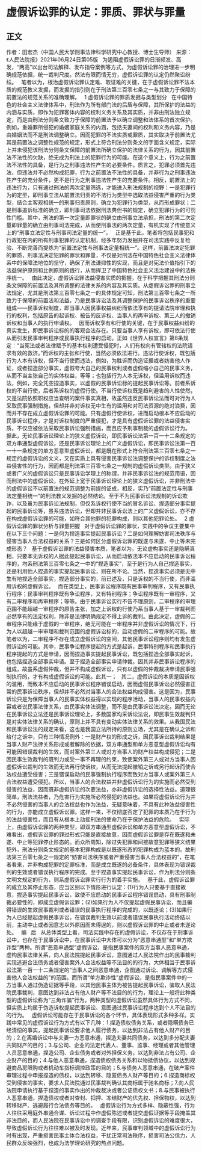 # 虚假诉讼罪的认定：罪质、罪状与罪量
## 正文
作者：田宏杰（中国人民大学刑事法律科学研究中心教授、博士生导师）
来源：《人民法院报》2021年06月24日第05版
 
为遏阻虚假诉讼罪的日渐频发、高发，“两高”以出台司法解释、发布指导案例等方式，为虚假诉讼罪的治理进一步明确规范依据，统一裁判尺度。然法有限而情无穷，虚假诉讼罪的认定仍然聚讼纷纭。
 
笔者以为，根治虚假诉讼罪认定难、取证难的关键，在于虚假诉讼罪不法本质的规范教义发掘，而发掘的指引则在于刑法第三百零七条之一与其致力于保障的前置法的规范关系的准确理解。
 
1
虚假诉讼罪的罪质发掘与类型划分
 
在中国特色的社会主义法律体系中，刑法作为所有部门法的后盾与保障，其所保护的法益的内涵与实质，即作为犯罪客体内容的权利义务关系及其实质，并非由刑法独立规定，而是由刑法分则条文致力于保障的前置法予以确立调整和法体系的首次保护。例如，重婚罪所侵犯的婚姻家庭关系的内涵，包括夫妻间的权利和义务内容，乃是由婚姻法而不是刑法调整确立。因而犯罪的不法实质或罪质，其实取决于前置法尤其是前置法之调整性规范的规定，形式上符合刑法分则条文的字面含义规定，实际上并未侵犯该刑法分则条文保障的前置法所确立保护的法律关系的行为，因其前置法不法性的欠缺，绝无成为刑法上的犯罪行为的可能。在这个意义上，行为之前置法不法性的具备，是行为之刑事违法性产生的必要条件。质言之，犯罪必须首先违法，但违法并不必然构成犯罪，行为之前置法不法性的具备，并非行为之刑事违法性产生的充分条件，更不是行为之刑事违法性产生的充要条件。相反，前置法上的违法行为，只有通过刑法的两次定量筛选，才能进入刑法规制的视野：一是犯罪行为的定型，即刑事立法从前置法归责的不法行为类型中选取法益侵害严重的行为类型，结合主客观相统一的刑事归责原则，确立为犯罪行为类型，从而形成罪状；二是刑事追诉标准的确立，即刑事司法依据刑法典但书的规定，确立犯罪行为的可罚性门槛。其中，刑法的第一次定量即罪状的确立由刑事立法承担，刑法的第二次定量即罪量的确立由刑事司法完成，从而使刑事法的两次定量，有机实现了传统意义上的“刑事立法定性与刑事司法定量的统一”。
 
正是基于此，笔者将包括民事犯和行政犯在内的所有刑事犯罪的认定机制，经多年努力发掘并在司法实践中反复检验、不断完善而提炼为“前置法定性与刑事法定量相统一”。这样，前置法决定犯罪的罪质，刑事法决定犯罪的罪状和罪量，不仅是对刑法在中国特色社会主义法律体系中的保障法地位的坚守，确保了刑法谦抑性的实现，而且是对宪法价值指引下的法益保护原则和比例原则的践行，从而捍卫了中国特色社会主义法治建设中的法秩序统一。
 
由此决定，虚假诉讼罪法益侵害实质的把握，在于科学把握其刑法分则条文保障的前置法及其所调整的法律关系的内容及其实质。从虚假诉讼罪的刑事立法规定，尤其是刑法第三百零七条之一的具体规定可知，刑法第三百零七条之一所致力于保障的前置法和法益，乃是民事诉讼法及其调整保护的民事诉讼秩序的重要组成——民事诉权制度，即当事人因民事权益纠纷而依法享有的提请法院审理和执行的权利，包括原告的起诉权、被告的反诉权、当事人的再审诉权、第三人的撤销诉权和当事人的执行申请权。
 
因而诉权享有和行使的关键，在于民事权益纠纷的真实发生，即民事诉讼标的的客观合法存在。只要当事人享有诉权，即可依法行使从而引发民事审判程序或民事执行程序的启动。正如《世界人权宣言》第8条规定：“当宪法或者法律赋予的基本权利遭受侵犯时，人们有权向有管辖权的法院请求有效的救济。”而诉权的主张和行使，当然必须依法进行。违法行使诉权，既包括行为人本有诉权，但不当行使而违法，例如，为胜诉而伪造证据或者妨害他人作证，或者捏造部分事实，虚假夸大自己的民事权利或者虚假缩小自己的民事义务，从而不当主张自己的实体权益，等等；也包括行为人本无诉权，但滥用诉权而违法，例如，完全凭空捏造事实，以虚假的民事诉讼标的提起民事诉讼等。前者系诉权的不当行使，后者系诉权的虚假行使。不当行使诉权既是趋利避害的人性使然，又是法院依照职权应当查明的案件事实真相，故虽然违反民事诉讼法而可对行为人采取民事强制措施，但却并非对诉权无中生有的滥用和对司法资源的绝对浪费，因而并不存在成立虚假诉讼罪的可能。只有虚假行使诉权，进而启动根本不应启动的民事诉讼程序，才是对诉权制度的严重侵犯，才是具有虚假诉讼罪的法益侵害实质，不仅应被依法采取民事诉讼强制措施，而且应予刑事制裁的虚假诉讼行为。
 
据此，无论民事诉讼理论上的狭义虚假诉讼，即民事诉讼法第一百一十二条规定的双方串通型虚假诉讼，还是民事诉讼理论上的广义虚假诉讼，即民事诉讼法第一百一十一条规定的单方恶意型虚假诉讼，都是既在形式上符合刑法第三百零七条之一规定的虚假诉讼的文义，又在实质上具有侵害民事诉讼法调整保护的诉权制度之法益侵害性的行为，因而都是刑法第三百零七条之一规制的虚假诉讼类型。由于狭义或者广义的虚假诉讼只是民事诉讼学理上的称谓，并非民事诉讼法的规范用语，因而刑法中的虚假诉讼，在外延上宽于民事诉讼理论上的狭义虚假诉讼，并非刑法中的虚假诉讼不以前置法的规范调整为前提的证成，相反，实乃“前置法定性与刑事法定量相统一”的刑法教义发掘的必然结论。至于不为民事诉讼法规制的诉讼欺诈，以及虽为民事诉讼法规制，但仅系诉权行使不当的冒名诉讼、捏造部分事实提起的民事诉讼等，虽系违法诉讼，但却并非民事诉讼法上的广义虚假诉讼，亦不存在构成虚假诉讼罪的可能，如符合其他罪的犯罪构成，则以其他犯罪论处。
 
2
虚假诉讼罪的罪状分析与罪量把握
 
对于虚假诉讼罪的罪状，实践中的争议主要集中在以下三个问题：一是何为捏造事实提起民事诉讼？二是如何理解妨害司法秩序与侵害当事人合法权益的关系？三是如何区分虚假诉讼罪的既遂与未遂、中止等未完成形态？
 
基于虚假诉讼罪的法益侵害本质，笔者以为，无论虚构事实还是隐瞒真相，只要本无诉权的人据此提起民事诉讼，从而启动依法本不应启动的民事诉讼程序的，均系刑法第三百零七条之一中的“捏造事实”，至于是行为人自己捏造事实，还是利用他人捏造的事实提起民事诉讼，则在所不论。当然，捏造事实必须是无中生有地捏造全部事实，捏造部分事实的，前已述及，只是诉权的不当行使，而非滥用诉权的虚假诉讼。
 
而在类型上，民事诉讼程序既有民事审判程序，又有民事执行程序；民事审判程序既有争讼程序，又有特别程序；争讼程序既有一审程序，又有二审程序和再审程序；等等。由于民事诉讼实行不告不理原则，二审程序的审理范围不能超越一审程序的原告主张，加之上诉权的行使乃系当事人基于一审裁判而必然享有的法定权利，除非是法律明确规定不得上诉的裁判。由此决定，虚假的二审程序只能缘于虚假的一审程序，绝无可能在一审程序并非虚假诉讼的情况下，行为人以超越一审审理和裁判范围的虚假诉讼标的，启动虚假的二审程序的可能。故笔者以为，二审程序不存在成立虚假诉讼的空间，其他民事诉讼程序则均有发生虚假诉讼的可能。其中，民事争讼程序提起的方式是起诉，民事特别程序和民事执行程序提起的方式是申请，因而捏造事实提起民事诉讼，既包括捏造全部事实起诉，也包括捏造全部事实申请。至于捏造全部事实申请仲裁，因其并非民事诉讼程序的组成，故虽系虚假仲裁，但并不构成虚假诉讼，只有以虚假的仲裁裁决申请民事强制执行的，才有构成虚假诉讼的可能。此其一；
 
其二，虚假诉讼的本质是因诉权的滥用，而致本不应启动的民事诉讼程序错误启动，因而虚假民事诉讼必然侵害正常的民事诉讼秩序，但却并不必然对当事人的合法权益构成侵害。这是因为，民事诉讼只是为保障当事人的民事实体权益得以实现的程序活动，当事人的民事权益内容或者说民事法律关系，由民事实体法调整，而不是由民事诉讼法决定。因而无论在民事诉讼立法还是民事诉讼理论上，多数国家均采诉讼法说，即民事生效裁判只是对实体法律关系的确认，原则上并不具有变动实体法律关系的效果。从我国民法和民事诉讼法的规定来看，这也是我国立法所持的原则立场，尤其是在确认之诉和给付之诉中，只有三种情况例外：一是财产权的形成之诉，因民事诉讼裁判结果是当事人财产法律关系形成或者解除的依据，双方串通型和单方恶意型虚假诉讼均有可能因错误裁判的生效，而对案外第三人或对方当事人的财产权益构成侵犯；二是因民事生效裁判的既判力或受一事不再理的约束，致使案外第三人或对方当事人因虚假诉讼裁判的生效而无法再行使诉权，从而无法提起撤销之诉或另行起诉而使合法权益遭受侵害；三是错误启动的民事强制执行程序而致对方当事人或案外第三人合法权益遭受侵犯。所以，当事人的合法权益并非虚假诉讼行为的实施而必然受到侵害的法益，因而既非虚假诉讼的次要法益，亦非虚假诉讼的选择性法益。道理很简单，刑法法益者，乃危害行为实施所必然侵犯的法益也。如果将虚假诉讼行为并不必然侵害的当事人的合法权益也作为法益，无疑意味着，不具有此种法益侵害性的行为，亦能成立虚假诉讼罪。这样一来，不仅彻底否定了犯罪的本质乃在于行为的法益侵害性，而且有从根本上动摇刑法的使命乃在于保护法益的危险。
 
实际上，由虚假诉讼罪的两种类型，即双方串通型虚假诉讼和单方恶意型虚假诉讼，不难看出，虚假诉讼罪的罪过形式只能是直接故意，因而虚假诉讼罪是存在既遂和未遂、中止等犯罪停止形态的。而众所周知，除过失犯罪和间接故意犯罪等狭义结果犯外，刑法分则条文规定的基本犯罪构成是以既遂形态的犯罪构成为蓝本的。故刑法第三百零七条之一规定的“妨害司法秩序或者严重侵害当事人合法权益的”，在笔者看来，并非构成犯罪的定罪标准，而是成立既遂的必备条件，具体表现为错误裁判的生效或者错误执行程序的完成。至于捏造事实提起民事诉讼，作为刑法分则条文明文规定的行为，则系虚假诉讼罪实行行为的着手实施。
 
基于此，虚假诉讼罪的成立及其停止形态，应当区别以下情形进行认定：(1)行为人只要基于直接故意，捏造事实提起民事诉讼，致使不应启动的民事诉讼程序错误启动，具有刑事制裁必要性的，即成立虚假诉讼罪；(2)如果行为人不仅提起虚假民事诉讼，而且骗得错误的生效民事裁判或者错误的民事执行程序的完成的，以既遂论；(3)如果行为人已经提起虚假民事诉讼，在错误裁判生效以前或者错误民事执行活动终结以前，主动中止或者因意志以外原因而未得逞的，则以虚假诉讼罪的中止或者未遂论处。
 
编   后
 
从总体类型上看，司法实践中存在的虚假诉讼，不仅存在于刑事诉讼中，也存在于民事诉讼中，在民事诉讼中大体可以分为“恶意串通型”和“单方欺诈型”两种。所谓“恶意串通型”虚假诉讼，是指民事案件的双方当事人恶意串通，虚构民事法律关系，向人民法院提起民事诉讼，意图通过人民法院作出的民事裁判实现逃避合法债务或者侵害案外人合法权益等不法目的的行为，大体相当于民事诉讼法第一百一十二条规定的“当事人之间恶意串通，企图通过诉讼、调解等方式侵害他人合法权益的”的范围。而所谓“单方欺诈性”虚假诉讼，是指民事案件中的一方当事人通过伪造证据等手段，以其他民事主体为被告提起民事诉讼，骗取人民法院民事裁判，意图达到非法占有他人财产等不法目的的行为，理论上一般将此种类型的虚假诉讼称为“三角诈骗”行为。两种类型的虚假诉讼虽然具体行为方式不同，但实质上均属于伪造诉权提起民事诉讼、意图通过民事诉讼程序达到个人不法目的的行为。
 
虚假诉讼可能存在于民事诉讼的各个环节，具体表现形式多种多样。实践中常见的虚假诉讼行为方式有以下几种：1.捏造债权债务关系，或者隐瞒债务已经清偿的事实，提起民事诉讼要求他人履行债务，以达到非法占有他人财产的目的；2.在离婚诉讼中与夫妻一方恶意串通，捏造夫妻共同债务，以达到多分配夫妻共同财产的目的；3.与公司、企业的法定代表人、董事、监事、经理或者其他管理人员恶意串通，捏造公司、企业债务或者对外担保义务，以达到非法占有公司、企业财产的目的；4.与他人恶意串通，捏造债权债务关系和以物抵债协议，以达到规避商品房限购或者机动车指标调控政策的目的；5.与债务人恶意串通，在破产案件审理过程中申报捏造的债权，以达到转移、隐匿债务人财产等目的；6.捏造商标权受到侵害的事实，要求人民法院通过民事裁判确认其商标属于驰名商标；7.向人民法院申请执行基于捏造的事实作出的仲裁裁决或者公证债权文书；8.与民事被执行人恶意串通，捏造债权或者对查封、扣押、冻结财产的优先权、担保物权，以达到转移财产、逃避履行合法债务等目的。
 
虚假诉讼行为方式多样、隐蔽性强，行为人往往采用庭外串通合谋、诉讼过程中作虚假陈述或者提交虚假证据等手段掩盖其非法目的，而人民法院在民事诉讼中的调查手段有限，识别虚假诉讼的难度很大，导致虚假诉讼行为往往难以被及时发现。近年来，民事审判领域中的虚假诉讼行为时有出现，严重损害民事主体合法权益，干扰正常司法秩序，损害司法公信力，人民群众反映强烈，也成为法学理论研究的热点问题。
 
